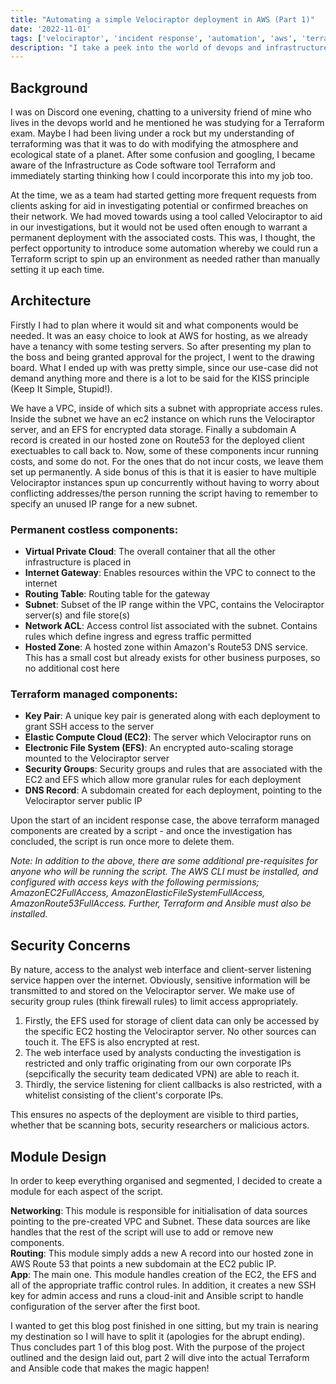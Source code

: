 ---
title: "Automating a simple Velociraptor deployment in AWS (Part 1)"
date: '2022-11-01'
tags: ['velociraptor', 'incident response', 'automation', 'aws', 'terraform']
description: "I take a peek into the world of devops and infrastructure as code using Terraform and Ansible."
---

## Background

I was on Discord one evening, chatting to a university friend of mine who lives in the devops world and he mentioned he was studying for a Terraform exam. Maybe I had been living under a rock but my understanding of terraforming was that it was to do with modifying the atmosphere and ecological state of a planet. After some confusion and googling, I became aware of the Infrastructure as Code software tool <Link href="https://www.terraform.io/">Terraform</Link> and immediately starting thinking how I could incorporate this into my job too.

At the time, we as a team had started getting more frequent requests from clients asking for aid in investigating potential or confirmed breaches on their network. We had moved towards using a tool called <Link href="https://docs.velociraptor.app/">Velociraptor</Link> to aid in our investigations, but it would not be used often enough to warrant a permanent deployment with the associated costs. This was, I thought, the perfect opportunity to introduce some automation whereby we could run a Terraform script to spin up an environment as needed rather than manually setting it up each time.

## Architecture

Firstly I had to plan where it would sit and what components would be needed. It was an easy choice to look at AWS for hosting, as we already have a tenancy with some testing servers. So after presenting my plan to the boss and being granted approval for the project, I went to the drawing board. What I ended up with was pretty simple, since our use-case did not demand anything more and there is a lot to be said for the KISS principle (Keep It Simple, Stupid!).

We have a VPC, inside of which sits a subnet with appropriate access rules. Inside the subnet we have an ec2 instance on which runs the Velociraptor server, and an EFS for encrypted data storage. Finally a subdomain A record is created in our hosted zone on Route53 for the deployed client exectuables to call back to. Now, some of these components incur running costs, and some do not. For the ones that do not incur costs, we leave them set up permanently. A side bonus of this is that it is easier to have multiple Velociraptor instances spun up concurrently without having to worry about conflicting addresses/the person running the script having to remember to specify an unused IP range for a new subnet.

### Permanent costless components:

- **Virtual Private Cloud**: The overall container that all the other infrastructure is placed in
- **Internet Gateway**: Enables resources within the VPC to connect to the internet
- **Routing Table**: Routing table for the gateway
- **Subnet**: Subset of the IP range within the VPC, contains the Velociraptor server(s) and file store(s)
- **Network ACL**: Access control list associated with the subnet. Contains rules which define ingress and egress traffic permitted
- **Hosted Zone**: A hosted zone within Amazon's Route53 DNS service. This has a small cost but already exists for other business purposes, so no additional cost here

### Terraform managed components:

- **Key Pair**: A unique key pair is generated along with each deployment to grant SSH access to the server
- **Elastic Compute Cloud (EC2)**: The server which Velociraptor runs on
- **Electronic File System (EFS)**: An encrypted auto-scaling storage mounted to the Velociraptor server
- **Security Groups**: Security groups and rules that are associated with the EC2 and EFS which allow more granular rules for each deployment
- **DNS Record**: A subdomain created for each deployment, pointing to the Velociraptor server public IP

Upon the start of an incident response case, the above terraform managed components are created by a script - and once the investigation has concluded, the script is run once more to delete them.

*Note: In addition to the above, there are some additional pre-requisites for anyone who will be running the script. The AWS CLI must be installed, and configured with access keys with the following permissions; AmazonEC2FullAccess, AmazonElasticFileSystemFullAccess, AmazonRoute53FullAccess. Further, Terraform and Ansible must also be installed.*

## Security Concerns

By nature, access to the analyst web interface and client-server listening service happen over the internet. Obviously, sensitive information will be transmitted to and stored on the Velociraptor server. We make use of security group rules (think firewall rules) to limit access appropriately.

1. Firstly, the EFS used for storage of client data can only be accessed by the specific EC2 hosting the Velociraptor server. No other sources can touch it. The EFS is also encrypted at rest.
2. The web interface used by analysts conducting the investigation is restricted and only traffic originating from our own corporate IPs (sepcifically the security team dedicated VPN) are able to reach it.
3. Thirdly, the service listening for client callbacks is also restricted, with a whitelist consisting of the client's corporate IPs.

This ensures no aspects of the deployment are visible to third parties, whether that be scanning bots, security researchers or malicious actors.

## Module Design

In order to keep everything organised and segmented, I decided to create a module for each aspect of the script.

**Networking**: This module is responsible for initialisation of data sources pointing to the pre-created VPC and Subnet. These data sources are like handles that the rest of the script will use to add or remove new components.  
**Routing**: This module simply adds a new A record into our hosted zone in AWS Route 53 that points a new subdomain at the EC2 public IP.  
**App**: The main one. This module handles creation of the EC2, the EFS and all of the appropriate traffic control rules. In addition, it creates a new SSH key for admin access and runs a cloud-init and Ansible script to handle configuration of the server after the first boot.

I wanted to get this blog post finished in one sitting, but my train is nearing my destination so I will have to split it (apologies for the abrupt ending). Thus concludes part 1 of this blog post. With the purpose of the project outlined and the design laid out, part 2 will dive into the actual Terraform and Ansible code that makes the magic happen!